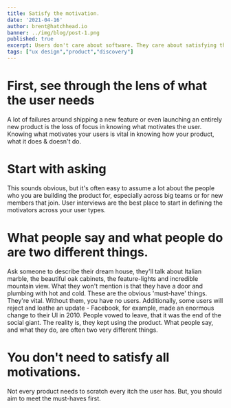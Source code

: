 ```yaml
---
title: Satisfy the motivation.
date: '2021-04-16'
author: brent@hatchhead.io
banner: ../img/blog/post-1.png
published: true
excerpt: Users don't care about software. They care about satisfying their motivations. 
tags: ["ux design","product","discovery"]
---
```


# First, see through the lens of what the user needs
A lot of failures around shipping a new feature or even launching an entirely new product is the loss of focus in knowing what motivates the user. 
Knowing what motivates your users is vital in knowing how your product, what it does & doesn't do. 

# Start with asking 
This sounds obvious, but it's often easy to assume a lot about the people who you are building the product for, especially across big teams or for new members that join. User interviews are the best place to start in defining the motivators across your user types.

# What people say and what people do are two different things.
Ask someone to describe their dream house, they'll talk about Italian marble, the beautiful oak cabinets, the feature-lights and incredible mountain view. What they won't mention is that they have a door and plumbing with hot and cold.  These are the obvious 'must-have' things. They're vital. Without them, you have no users.
Additionally, some users will reject and loathe an update - Facebook, for example, made an enormous change to their UI in 2010. People vowed to leave, that it was the end of the social giant. The reality is, they kept using the product. What people say, and what they do, are often two very different things. 

# You don't need to satisfy all motivations.
Not every product needs to scratch every itch the user has. But, you should aim to meet the must-haves first.